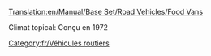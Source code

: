 [[Translation:en/Manual/Base Set/Road Vehicles/Food Vans]]

{{fr/Vehicule routier|nom      = Camion de nourriture Foster
  |img      = Foster_Food_Van.png
  |prix     = 4 592£ (9 184$)
  |vitesse  = 48 km/h (30 mph)
  |annualite= 421£ (842$)
  |design   = 1935
  |vie      = 15
  |capacite = 17 tonnes de nourriture
}}
{{fr/Vehicule routier|nom      = Camion de nourriture Perry
  |img      = Perry_Food_Van.png
  |prix     = 5 494£ (10 988$)
  |vitesse  = 88 km/h (55 mph)
  |annualite= 787£ (1 574$)
  |design   = 1971
  |vie      = 15
  |capacite = 20 tonnes de nourriture
}}
Climat topical: Conçu en 1972

{{fr/Vehicule routier|nom      = Camion de nourriture Chippy
  |img      = Chippy_Food_Van.png
  |prix     = 5 904£ (11 808$)
  |vitesse  = 112 km/h (70 mph)
  |annualite= 1 125£ (2 250$)
  |design   = 2004
  |vie      = 15
  |capacite = 22 tonnes de nourriture
}}

[[Category:fr/Véhicules routiers]]